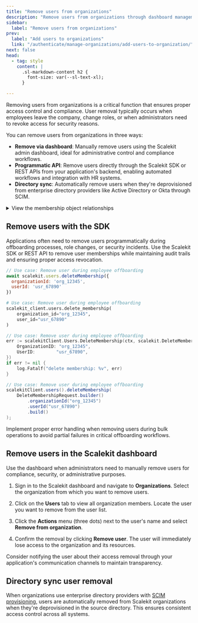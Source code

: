 ```yaml
---
title: "Remove users from organizations"
description: "Remove users from organizations through dashboard management and API while maintaining security and compliance."
sidebar:
  label: "Remove users from organizations"
prev:
  label: "Add users to organizations"
  link: "/authenticate/manage-organizations/add-users-to-organization/"
next: false
head:
  - tag: style
    content: |
      .sl-markdown-content h2 {
        font-size: var(--sl-text-xl);
      }

---
```



Removing users from organizations is a critical function that ensures proper access control and compliance. User removal typically occurs when employees leave the company, change roles, or when administrators need to revoke access for security reasons.

You can remove users from organizations in three ways:

- **Remove via dashboard**: Manually remove users using the Scalekit admin dashboard, ideal for administrative control and compliance workflows.
- **Programmatic API**: Remove users directly through the Scalekit SDK or REST APIs from your application's backend, enabling automated workflows and integration with HR systems.
- **Directory sync**: Automatically remove users when they're deprovisioned from enterprise directory providers like Active Directory or Okta through SCIM.

<details>

<summary> View the membership object relationships </summary>

```d2  pad=100
direction: right;

membership: {
  shape: sql_table
  id: text {constraint: primary_key}
  user_id: text {constraint: foreign_key}
  organization_id: text {constraint: foreign_key}
  membership_status: text
  inviter_email: text
  "(fields omitted for brevity)"
}

user

organization

# Relationships
membership.user_id -> user
membership.organization_id -> organization

```

</details>

## Remove users with the SDK <Badge text="API" variant="tip" />

Applications often need to remove users programmatically during offboarding processes, role changes, or security incidents. Use the Scalekit SDK or REST API to remove user memberships while maintaining audit trails and ensuring proper access revocation.

<Tabs syncKey="tech-stack">
  <TabItem value="node" label="Node.js">

```javascript title="Remove users from organizations" wrap
// Use case: Remove user during employee offboarding
await scalekit.users.deleteMembership({
  organizationId: 'org_12345',
  userId: 'usr_67890'
})
```

  </TabItem>
  <TabItem value="python" label="Python">

```python title="Remove users from organizations" wrap
# Use case: Remove user during employee offboarding
scalekit_client.users.delete_membership(
    organization_id="org_12345",
    user_id="usr_67890"
)
```

  </TabItem>
  <TabItem value="go" label="Go">

```go title="Remove users from organizations" wrap
// Use case: Remove user during employee offboarding
err := scalekitClient.Users.DeleteMembership(ctx, scalekit.DeleteMembershipRequest{
    OrganizationID: "org_12345",
    UserID:        "usr_67890",
})
if err != nil {
    log.Fatalf("delete membership: %v", err)
}
```

  </TabItem>
  <TabItem value="java" label="Java">

```java title="Remove users from organizations" wrap
// Use case: Remove user during employee offboarding
scalekitClient.users().deleteMembership(
    DeleteMembershipRequest.builder()
        .organizationId("org_12345")
        .userId("usr_67890")
        .build()
);
```

  </TabItem>
</Tabs>

<Aside type="caution">
Implement proper error handling when removing users during bulk operations to avoid partial failures in critical offboarding workflows.
</Aside>

## Remove users in the Scalekit dashboard

Use the dashboard when administrators need to manually remove users for compliance, security, or administrative purposes.

<Steps>

1. Sign in to the Scalekit dashboard and navigate to **Organizations**. Select the organization from which you want to remove users.

2. Click on the **Users** tab to view all organization members. Locate the user you want to remove from the user list.

3. Click the **Actions** menu (three dots) next to the user's name and select **Remove from organization**.

4. Confirm the removal by clicking **Remove user**. The user will immediately lose access to the organization and its resources.


</Steps>

<Aside type="tip">
Consider notifying the user about their access removal through your application's communication channels to maintain transparency.
</Aside>

## Directory sync user removal

When organizations use enterprise directory providers with [SCIM provisioning](/guides/user-management/scim-provisioning/), users are automatically removed from Scalekit organizations when they're deprovisioned in the source directory. This ensures consistent access control across all systems.
